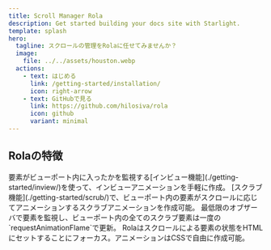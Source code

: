 ```yaml
---
title: Scroll Manager Rola
description: Get started building your docs site with Starlight.
template: splash
hero:
  tagline: スクロールの管理をRolaに任せてみませんか？
  image:
    file: ../../assets/houston.webp
  actions:
    - text: はじめる
      link: /getting-started/installation/
      icon: right-arrow
    - text: GitHubで見る
      link: https://github.com/hilosiva/rola
      icon: github
      variant: minimal
---
```




## Rolaの特徴


<CardGrid>
	<Card title="インビュー機能" icon="seti:ignored" data-rola-trigger>
		要素がビューポート内に入ったかを監視する[インビュー機能](./getting-started/inview/)を使って、インビューアニメーションを手軽に作成。
	</Card>
	<Card title="スクラブ機能" icon="random">
		[スクラブ機能](./getting-started/scrub/)で、ビューポート内の要素がスクロールに応じてアニメーションするスクラブアニメーションを作成可能。
	</Card>
	<Card title="パフォーマンス" icon="rocket">
		最低限のオブザーバで要素を監視し、ビューポート内の全てのスクラブ要素は一度の`requestAnimationFlame`で更新。
	</Card>
	<Card title="CSSで自由にアニメーション" icon="seti:css">
		Rolaはスクロールによる要素の状態をHTMLにセットすることにフォーカス。アニメーションはCSSで自由に作成可能。
	</Card>
</CardGrid>
